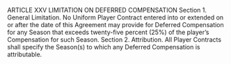 ARTICLE XXV
LIMITATION ON DEFERRED COMPENSATION
Section 1. General Limitation.
No Uniform Player Contract entered into or extended on or after the
date of this Agreement may provide for Deferred Compensation for any
Season that exceeds twenty-five percent (25%) of the player's
Compensation for such Season.
Section 2. Attribution.
All Player Contracts shall specify the Season(s) to which any Deferred
Compensation is attributable.